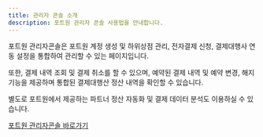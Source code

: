 ```yaml
---
title: 관리자 콘솔 소개
description: 포트원 관리자 콘솔 사용법을 안내합니다.
---
```



포트원 관리자콘솔은 포트원 계정 생성 및 하위상점 관리, 전자결제 신청, 결제대행사 연동 설정을 통합하여 관리할 수 있는 페이지입니다.

또한, 결제 내역 조회 및 결제 취소를 할 수 있으며, 예약된 결제 내역 및 예약 변경, 해지 기능을 제공하며 통합된 결제대행산 정산 내역을 확인할 수 있습니다.

별도로 포트원에서 제공하는 파트너 정산 자동화 및 결제 데이터 분석도 이용하실 수 있습니다.

[포트원 관리자콘솔 바로가기](https://admin.portone.io)

<ContentRef slug="/ko/console/guide/reg" />

<ContentRef slug="/ko/console/guide/home" />

<ContentRef slug="/ko/console/guide/pay" />

<ContentRef slug="/ko/console/guide/integration" />

<ContentRef slug="/ko/console/guide/account" />
